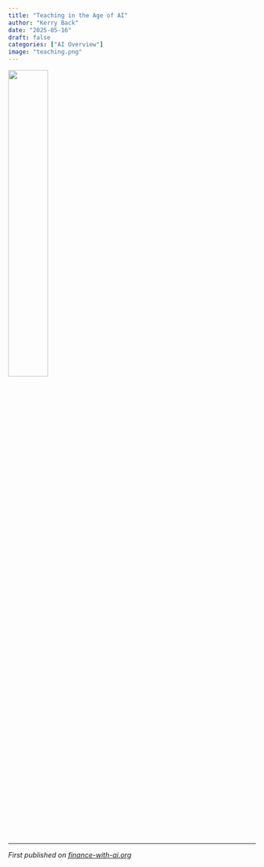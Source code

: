 ```yaml
---
title: "Teaching in the Age of AI"
author: "Kerry Back"
date: "2025-05-16"
draft: false
categories: ["AI Overview"]
image: "teaching.png"  
---
```


![](teaching.png){width=40% fig-align="center"}


---

*First published on [finance-with-ai.org](https://finance-with-ai.org)* 